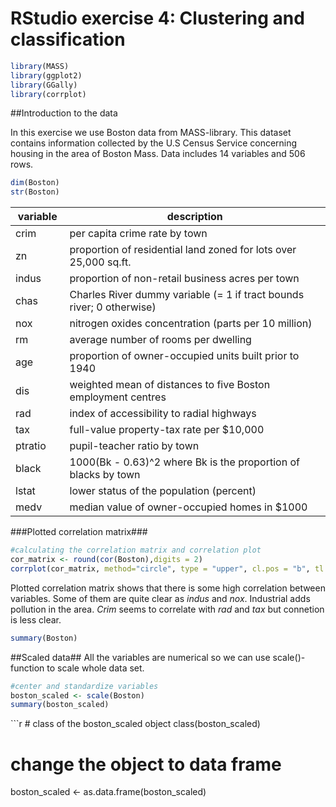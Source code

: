 # RStudio exercise 4: Clustering and classification

```r
library(MASS)
library(ggplot2)
library(GGally)
library(corrplot)
```
##Introduction to the data

In this exercise we use Boston data from MASS-library. This dataset contains information collected by the U.S Census Service concerning housing in the area of Boston Mass. Data includes 14 variables and 506 rows.

```r
dim(Boston)
str(Boston)
```

|variable|description|
|--------|-------------------------------------|
|crim|per capita crime rate by town|
|zn|proportion of residential land zoned for lots over 25,000 sq.ft.|
|indus|proportion of non-retail business acres per town|
|chas|Charles River dummy variable (= 1 if tract bounds river; 0 otherwise)|
|nox|nitrogen oxides concentration (parts per 10 million)|
|rm|average number of rooms per dwelling|
|age|proportion of owner-occupied units built prior to 1940|
|dis|weighted mean of distances to five Boston employment centres|
|rad|index of accessibility to radial highways|
|tax|full-value property-tax rate per $10,000|
|ptratio|pupil-teacher ratio by town|
|black|1000(Bk - 0.63)^2 where Bk is the proportion of blacks by town|
|lstat|lower status of the population (percent)|
|medv|median value of owner-occupied homes in $1000|


###Plotted correlation matrix###

```r
#calculating the correlation matrix and correlation plot
cor_matrix <- round(cor(Boston),digits = 2)
corrplot(cor_matrix, method="circle", type = "upper", cl.pos = "b", tl.pos = "d", tl.cex = 0.6)
```

Plotted correlation matrix shows that there is some high correlation between variables. Some of them are quite clear as *indus* and *nox*. Industrial adds pollution in the area. *Crim* seems to correlate with *rad* and *tax* but connetion is less clear.  

```r
summary(Boston)
```

##Scaled data##
All the variables are numerical so we can use scale()-function to scale whole data set.

```r
#center and standardize variables
boston_scaled <- scale(Boston)
summary(boston_scaled)
```

```r
# class of the boston_scaled object
class(boston_scaled)

# change the object to data frame
boston_scaled <- as.data.frame(boston_scaled)